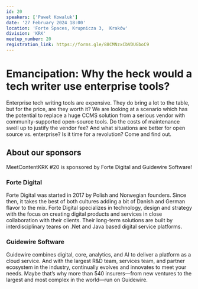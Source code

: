 ```yaml
---
id: 20
speakers: ['Paweł Kowaluk']
date: '27 February 2024 18:00'
location: 'Forte Spaces, Krupnicza 3,  Kraków'
division: 'KRK'
meetup_number: 20
registration_link: https://forms.gle/88CMNzxCbVDUGboC9
---
```


# Emancipation: Why the heck would a tech writer use enterprise tools?

Enterprise tech writing tools are expensive. They do bring a lot to the table,
but for the price, are they worth it? We are looking at a scenario which has the
potential to replace a huge CCMS solution from a serious vendor with
community-supported open-source tools. Do the costs of maintenance swell up to
justify the vendor fee? And what situations are better for open source vs.
enterprise? Is it time for a revolution? Come and find out.

## About our sponsors

MeetContentKRK #20 is sponsored by Forte Digital and Guidewire Software!

### Forte Digital

Forte Digital was started in 2017 by Polish and Norwegian founders. Since then,
it takes the best of both cultures adding a bit of Danish and German flavor to
the mix. Forte Digital specializes in technology, design and strategy with the
focus on creating digital products and services in close collaboration with
their clients. Their long-term solutions are built by interdisciplinary teams on
.Net and Java based digital service platforms.

### Guidewire Software

Guidewire combines digital, core, analytics, and AI to deliver a platform as a
cloud service. And with the largest R&D team, services team, and partner
ecosystem in the industry, continually evolves and innovates to meet your needs.
Maybe that’s why more than 540 insurers—from new ventures to the largest and
most complex in the world—run on Guidewire.
